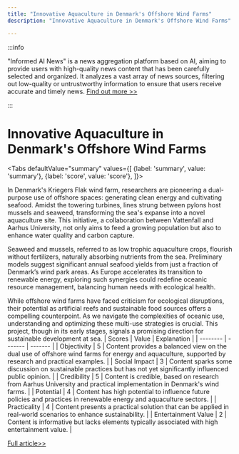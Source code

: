 ```yaml
---
title: "Innovative Aquaculture in Denmark's Offshore Wind Farms"
description: "Innovative Aquaculture in Denmark's Offshore Wind Farms"

---
```



:::info

"Informed AI News" is a news aggregation platform based on AI, aiming to provide users with high-quality news content that has been carefully selected and organized. It analyzes a vast array of news sources, filtering out low-quality or untrustworthy information to ensure that users receive accurate and timely news.  [Find out more >>](/)

:::

# Innovative Aquaculture in Denmark's Offshore Wind Farms


<Tabs
	defaultValue="summary"
	values={[
	{label: 'summary', value: 'summary'},
	{label: 'score', value: 'score'},
]}>
<TabItem value="summary">


In Denmark's Kriegers Flak wind farm, researchers are pioneering a dual-purpose use of offshore spaces: generating clean energy and cultivating seafood. Amidst the towering turbines, lines strung between pylons host mussels and seaweed, transforming the sea's expanse into a novel aquaculture site. This initiative, a collaboration between Vattenfall and Aarhus University, not only aims to feed a growing population but also to enhance water quality and carbon capture.

Seaweed and mussels, referred to as low trophic aquaculture crops, flourish without fertilizers, naturally absorbing nutrients from the sea. Preliminary models suggest significant annual seafood yields from just a fraction of Denmark’s wind park areas. As Europe accelerates its transition to renewable energy, exploring such synergies could redefine oceanic resource management, balancing human needs with ecological health.

While offshore wind farms have faced criticism for ecological disruptions, their potential as artificial reefs and sustainable food sources offers a compelling counterpoint. As we navigate the complexities of oceanic use, understanding and optimizing these multi-use strategies is crucial. This project, though in its early stages, signals a promising direction for sustainable development at sea.
</TabItem>
<TabItem value="score">
	| Scores     | Value   | Explanation |
	| -------- | ------- | ------- |
	| Objectivity  | 5    | Content provides a balanced view on the dual use of offshore wind farms for energy and aquaculture, supported by research and practical examples.    |
	| Social Impact | 3     | Content sparks some discussion on sustainable practices but has not yet significantly influenced public opinion.    |
	| Credibility    | 5    | Content is credible, based on research from Aarhus University and practical implementation in Denmark's wind farms.    |
	| Potential    | 4    | Content has high potential to influence future policies and practices in renewable energy and aquaculture sectors.    |
	| Practicality    | 4    | Content presents a practical solution that can be applied in real-world scenarios to enhance sustainability.    |
	| Entertainment Value    | 2    | Content is informative but lacks elements typically associated with high entertainment value.    |
</TabItem>
</Tabs>

[Full article>>](https://apnews.com/article/denmark-offshore-wind-farm-seafood-seaweed-de4ba2917ab54939b2b06102679be4b9)
